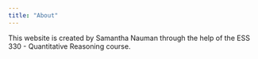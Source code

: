 ```yaml
---
title: "About"
---
```


This website is created by Samantha Nauman through the help of the ESS 330 - Quantitative Reasoning course.
